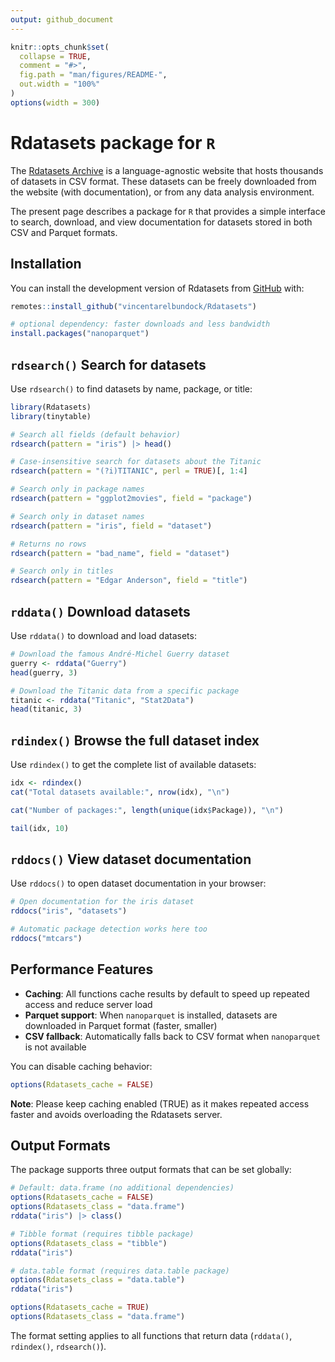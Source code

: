 ```yaml
---
output: github_document
---
```


<!-- README.md is generated from README.Rmd. Please edit that file -->

```r
knitr::opts_chunk$set(
  collapse = TRUE,
  comment = "#>",
  fig.path = "man/figures/README-",
  out.width = "100%"
)
options(width = 300)
```

# Rdatasets package for `R`

The [Rdatasets Archive](https://vincentarelbundock.github.io/Rdatasets/) is a language-agnostic website that hosts thousands of datasets in CSV format. These datasets can be freely downloaded from the website (with documentation), or from any data analysis environment. 

The present page describes a package for `R` that provides a simple interface to search, download, and view documentation for datasets stored in both CSV and Parquet formats.

## Installation

You can install the development version of Rdatasets from [GitHub](https://github.com/vincentarelbundock/Rdatasetspkg) with:

``` r
remotes::install_github("vincentarelbundock/Rdatasets")

# optional dependency: faster downloads and less bandwidth
install.packages("nanoparquet")
```

## `rdsearch()` Search for datasets

Use `rdsearch()` to find datasets by name, package, or title:

```r
library(Rdatasets)
library(tinytable)

# Search all fields (default behavior)
rdsearch(pattern = "iris") |> head()

# Case-insensitive search for datasets about the Titanic
rdsearch(pattern = "(?i)TITANIC", perl = TRUE)[, 1:4]

# Search only in package names
rdsearch(pattern = "ggplot2movies", field = "package") 

# Search only in dataset names
rdsearch(pattern = "iris", field = "dataset")

# Returns no rows
rdsearch(pattern = "bad_name", field = "dataset") 

# Search only in titles
rdsearch(pattern = "Edgar Anderson", field = "title")
```

## `rddata()` Download datasets

Use `rddata()` to download and load datasets:

```r
# Download the famous André-Michel Guerry dataset
guerry <- rddata("Guerry")
head(guerry, 3)

# Download the Titanic data from a specific package
titanic <- rddata("Titanic", "Stat2Data")
head(titanic, 3)
```

## `rdindex()` Browse the full dataset index

Use `rdindex()` to get the complete list of available datasets:

```r
idx <- rdindex()
cat("Total datasets available:", nrow(idx), "\n")

cat("Number of packages:", length(unique(idx$Package)), "\n")

tail(idx, 10)
```

## `rddocs()` View dataset documentation

Use `rddocs()` to open dataset documentation in your browser:

```r
# Open documentation for the iris dataset
rddocs("iris", "datasets")

# Automatic package detection works here too
rddocs("mtcars")
```

## Performance Features

- **Caching**: All functions cache results by default to speed up repeated access and reduce server load
- **Parquet support**: When `nanoparquet` is installed, datasets are downloaded in Parquet format (faster, smaller)
- **CSV fallback**: Automatically falls back to CSV format when `nanoparquet` is not available

You can disable caching behavior:

```r
options(Rdatasets_cache = FALSE)
```

**Note**: Please keep caching enabled (TRUE) as it makes repeated access faster and avoids overloading the Rdatasets server.

## Output Formats

The package supports three output formats that can be set globally:

```r
# Default: data.frame (no additional dependencies)
options(Rdatasets_cache = FALSE)
options(Rdatasets_class = "data.frame")
rddata("iris") |> class()

# Tibble format (requires tibble package)
options(Rdatasets_class = "tibble")
rddata("iris")

# data.table format (requires data.table package)
options(Rdatasets_class = "data.table")
rddata("iris")

options(Rdatasets_cache = TRUE)
options(Rdatasets_class = "data.frame")
```

The format setting applies to all functions that return data (`rddata()`, `rdindex()`, `rdsearch()`).
